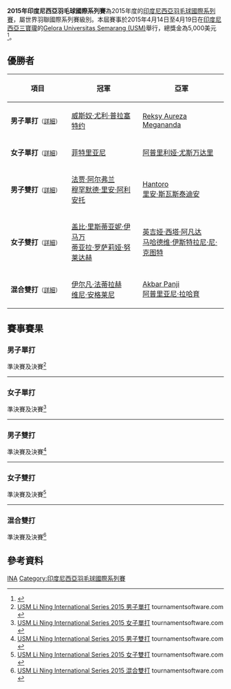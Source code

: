{{noteTA|G1=Badminton}}
{{infobox badminton event
|name           = 2015年印度尼西亞羽毛球國際系列賽
|image          = 
|size           = 
|caption        =
|dates          = 2015年4月14日－4月19日
|number_edition = 
|level          = 4B
|prize_money    = 5,000 美元
|location       = {{INA}}[[三寶瓏|三寶瓏]]
|venue          = Gelora Universitas Semarang (USM)
|previous       = 2014年印度尼西亞羽毛球國際系列賽
|next           = 2016年印度尼西亞羽毛球國際系列賽
}}
'''2015年印度尼西亞羽毛球國際系列賽'''為2015年度的[[印度尼西亞羽毛球國際系列賽|印度尼西亞羽毛球國際系列賽]]，屬世界羽聯國際系列賽級別。本屆賽事於2015年4月14日至4月19日在[[印度尼西亞|印度尼西亞]][[三寶瓏|三寶瓏]]的[[Gelora_Universitas_Semarang_(USM)|Gelora Universitas Semarang (USM)]]舉行，總獎金為5,000美元<ref>{{cite web|title=Tournament Prospectus - USM International Series 2015|url=http://www.bwfbadminton.org/file.aspx?id=615927&dl=1|publisher=The Badminton Association of Indonesia|accessdate=2015-10-31|archive-date=2016-03-05|archive-url=https://web.archive.org/web/20160305075837/http://www.bwfbadminton.org/file.aspx?id=615927&dl=1|dead-url=no}}{{en}}</ref>。

== 優勝者 ==
{| class=wikitable style="font-size:small"
!width="200"|項目
!width="250"|冠軍
!width="250"|亞軍
|-
|'''男子單打'''<small>（[[#男子單打|詳細]]）</small>
|{{flagicon|INA}} [[威斯奴·尤利·普拉塞特约|威斯奴·尤利·普拉塞特约]]
|{{flagicon|INA}} [[Reksy_Aureza_Megananda|Reksy Aureza Megananda]]
|-
|'''女子單打'''<small>（[[#女子單打|詳細]]）</small>
|{{flagicon|INA}} [[菲特里亚尼|菲特里亚尼]]
|{{flagicon|INA}} [[阿普里利娅·尤斯万达里|阿普里利娅·尤斯万达里]]
|-
|'''男子雙打'''<small>（[[#男子雙打|詳細]]）</small>
|{{flagicon|INA}} [[法贾·阿尔弗兰|法贾·阿尔弗兰]]<br/>{{flagicon|INA}} [[穆罕默德·里安·阿利安托|穆罕默德·里安·阿利安托]]
|{{flagicon|INA}} [[Hantoro|Hantoro]]<br/>{{flagicon|INA}} [[里安·斯瓦斯泰迪安|里安·斯瓦斯泰迪安]]
|-
|'''女子雙打'''<small>（[[#女子雙打|詳細]]）</small>
|{{flagicon|INA}} [[盖比·里斯蒂亚妮·伊马万|盖比·里斯蒂亚妮·伊马万]]<br/>{{flagicon|INA}} [[蒂亚拉·罗萨莉娅·努莱达赫|蒂亚拉·罗萨莉娅·努莱达赫]]
|{{flagicon|INA}} [[英吉娅·西塔·阿凡达|英吉娅·西塔·阿凡达]]<br/>{{flagicon|INA}} [[马哈德维·伊斯特拉尼·尼·克图特|马哈德维·伊斯特拉尼·尼·克图特]]
|-
|'''混合雙打'''<small>（[[#混合雙打|詳細]]）</small>
|{{flagicon|INA}} [[伊尔凡·法蒂拉赫|伊尔凡·法蒂拉赫]]<br/>{{flagicon|INA}} [[维尼·安格莱尼|维尼·安格莱尼]]
|{{flagicon|INA}} [[Akbar_Panji|Akbar Panji]]<br/>{{flagicon|INA}} [[阿普里亚尼·拉哈育|阿普里亚尼·拉哈育]]
|}

== 賽事賽果 ==
=== 男子單打 ===
;準決賽及決賽<ref name="MS">[http://bwf.tournamentsoftware.com/sport/draw.aspx?id=0BA32E71-C8C8-4886-B22B-50EAF1A7E383&draw=2 USM Li Ning International Series 2015 男子單打] tournamentsoftware.com {{en}}</ref>
{{4TeamBracket-Tennis3-v2
| team-width=200
| RD1-seed1=8
| RD1-team1='''{{flagicon|INA}} [[Reksy_Aureza_Megananda|Reksy Aureza Megananda]]
| RD1-score1-1='''21
| RD1-score1-2=''11
| RD1-score1-3=
| RD1-seed2=
| RD1-team2={{flagicon|INA}} [[赫尔曼夏|赫尔曼夏]] (中途退出)
| RD1-score2-1=11
| RD1-score2-2=''7
| RD1-score2-3=

| RD1-seed3=4
| RD1-team3={{flagicon|INA}} [[Mahbub_Thomi_Azizan|Mahbub Thomi Azizan]]
| RD1-score3-1='''22
| RD1-score3-2=13
| RD1-score3-3=16
| RD1-seed4=7
| RD1-team4='''{{nowrap|{{flagicon|INA}} [[威斯奴·尤利·普拉塞特约|威斯奴·尤利·普拉塞特约]]}}
| RD1-score4-1=20
| RD1-score4-2='''21
| RD1-score4-3='''21

| RD2-seed1=8
| RD2-team1={{flagicon|INA}} [[Reksy_Aureza_Megananda|Reksy Aureza Megananda]]
| RD2-score1-1=23
| RD2-score1-2=14
| RD2-score1-3=
| RD2-seed2=7
| RD2-team2='''{{nowrap|{{flagicon|INA}} [[威斯奴·尤利·普拉塞特约|威斯奴·尤利·普拉塞特约]]}}
| RD2-score2-1='''25
| RD2-score2-2='''21
| RD2-score2-3=
}}
----

=== 女子單打 ===
;準決賽及決賽<ref name="WS">[http://bwf.tournamentsoftware.com/sport/draw.aspx?id=0BA32E71-C8C8-4886-B22B-50EAF1A7E383&draw=4 USM Li Ning International Series 2015 女子單打] tournamentsoftware.com {{en}}</ref>
{{4TeamBracket-Tennis3-v2
| team-width=200
| RD1-seed1=1
| RD1-team1='''{{nowrap|{{flagicon|INA}} [[阿普里利娅·尤斯万达里|阿普里利娅·尤斯万达里]]}}
| RD1-score1-1='''21
| RD1-score1-2='''21
| RD1-score1-3=
| RD1-seed2=
| RD1-team2={{flagicon|INA}} [[菲比·安古尼|菲比·安古尼]]
| RD1-score2-1=16
| RD1-score2-2=10
| RD1-score2-3=

| RD1-seed3=5
| RD1-team3={{flagicon|INA}} [[格蕾戈丽亚·玛丽斯卡|格蕾戈丽亚·玛丽斯卡]]
| RD1-score3-1=13
| RD1-score3-2=19
| RD1-score3-3=
| RD1-seed4=7
| RD1-team4='''{{flagicon|INA}} [[菲特里亚尼|菲特里亚尼]]
| RD1-score4-1='''21
| RD1-score4-2='''21
| RD1-score4-3=

| RD2-seed1=1
| RD2-team1={{nowrap|{{flagicon|INA}} [[阿普里利娅·尤斯万达里|阿普里利娅·尤斯万达里]]}}
| RD2-score1-1='''21
| RD2-score1-2=13
| RD2-score1-3=13
| RD2-seed2=7
| RD2-team2='''{{flagicon|INA}} [[菲特里亚尼|菲特里亚尼]]
| RD2-score2-1=13
| RD2-score2-2='''21
| RD2-score2-3='''21
}}
----

=== 男子雙打 ===
;準決賽及決賽<ref name="MD">[http://bwf.tournamentsoftware.com/sport/draw.aspx?id=0BA32E71-C8C8-4886-B22B-50EAF1A7E383&draw=1 USM Li Ning International Series 2015 男子雙打] tournamentsoftware.com {{en}}</ref>
{{4TeamBracket-Tennis3-v2
| team-width=200
| RD1-seed1=
| RD1-team1='''{{flagicon|INA}} [[Hantoro|Hantoro]]<br/> {{flagicon|INA}} [[里安·斯瓦斯泰迪安|里安·斯瓦斯泰迪安]]
| RD1-score1-1='''21
| RD1-score1-2='''21
| RD1-score1-3=
| RD1-seed2=4
| RD1-team2={{flagicon|INA}} [[哈迪安托|哈迪安托]]<br/> {{flagicon|INA}} [[凯纳斯·阿迪·哈迪安托|凯纳斯·阿迪·哈迪安托]]
| RD1-score2-1=9
| RD1-score2-2=18
| RD1-score2-3=

| RD1-seed3=Q
| RD1-team3={{flagicon|INA}} [[Altof_Barriq|Altof Barriq]]<br/> {{flagicon|INA}} [[Reinard_Dhanriano|Reinard Dhanriano]]
| RD1-score3-1=12
| RD1-score3-2=19
| RD1-score3-3=
| RD1-seed4=2
| RD1-team4='''{{flagicon|INA}} [[法贾·阿尔弗兰|法贾·阿尔弗兰]]<br/> {{flagicon|INA}} [[穆罕默德·里安·阿利安托|穆罕默德·里安·阿利安托]]
| RD1-score4-1='''21
| RD1-score4-2='''21
| RD1-score4-3=

| RD2-seed1=
| RD2-team1={{flagicon|INA}} [[Hantoro|Hantoro]]<br/> {{flagicon|INA}} [[里安·斯瓦斯泰迪安|里安·斯瓦斯泰迪安]]
| RD2-score1-1=12
| RD2-score1-2='''21
| RD2-score1-3=15
| RD2-seed2=2
| RD2-team2='''{{flagicon|INA}} [[法贾·阿尔弗兰|法贾·阿尔弗兰]]<br/> {{flagicon|INA}} [[穆罕默德·里安·阿利安托|穆罕默德·里安·阿利安托]]
| RD2-score2-1='''21
| RD2-score2-2=17
| RD2-score2-3='''21
}}
----

=== 女子雙打 ===
;準決賽及決賽<ref name="WD">[http://bwf.tournamentsoftware.com/sport/draw.aspx?id=0BA32E71-C8C8-4886-B22B-50EAF1A7E383&draw=7 USM Li Ning International Series 2015 女子雙打] tournamentsoftware.com {{en}}</ref>
{{4TeamBracket-Tennis3-v2
| team-width=200
| RD1-seed1=1
| RD1-team1={{flagicon|INA}} [[里琳·阿米莉亚|里琳·阿米莉亚]]<br/> {{flagicon|INA}} [[科马拉·戴维|科马拉·戴维]]
| RD1-score1-1=12
| RD1-score1-2='''21
| RD1-score1-3=14
| RD1-seed2=
| RD1-team2='''{{flagicon|INA}} [[盖比·里斯蒂亚妮·伊马万|盖比·里斯蒂亚妮·伊马万]]<br/> {{flagicon|INA}} [[蒂亚拉·罗萨莉娅·努莱达赫|蒂亚拉·罗萨莉娅·努莱达赫]]
| RD1-score2-1='''21
| RD1-score2-2=17
| RD1-score2-3='''21

| RD1-seed3=5
| RD1-team3={{flagicon|INA}} [[珍纳·戈扎利|珍纳·戈扎利]]<br/> {{flagicon|INA}} [[申迪·普斯帕·伊拉瓦蒂|申迪·普斯帕·伊拉瓦蒂]]
| RD1-score3-1=22
| RD1-score3-2=20
| RD1-score3-3=
| RD1-seed4=2
| RD1-team4='''{{nowrap|{{flagicon|INA}} [[英吉娅·西塔·阿凡达|英吉娅·西塔·阿凡达]]<br/> {{flagicon|INA}} [[马哈德维·伊斯特拉尼·尼·克图特|马哈德维·伊斯特拉尼·尼·克图特]]}}
| RD1-score4-1='''24
| RD1-score4-2='''22
| RD1-score4-3=

| RD2-seed1=
| RD2-team1='''{{flagicon|INA}} [[盖比·里斯蒂亚妮·伊马万|盖比·里斯蒂亚妮·伊马万]]<br/> {{flagicon|INA}} [[蒂亚拉·罗萨莉娅·努莱达赫|蒂亚拉·罗萨莉娅·努莱达赫]]
| RD2-score1-1='''21
| RD2-score1-2='''21
| RD2-score1-3=
| RD2-seed2=2
| RD2-team2={{nowrap|{{flagicon|INA}} [[英吉娅·西塔·阿凡达|英吉娅·西塔·阿凡达]]<br/> {{flagicon|INA}} [[马哈德维·伊斯特拉尼·尼·克图特|马哈德维·伊斯特拉尼·尼·克图特]]}}
| RD2-score2-1=13
| RD2-score2-2=11
| RD2-score2-3=
}}
----

=== 混合雙打 ===
;準決賽及決賽<ref name="XD">[http://bwf.tournamentsoftware.com/sport/draw.aspx?id=0BA32E71-C8C8-4886-B22B-50EAF1A7E383&draw=8 USM Li Ning International Series 2015 混合雙打] tournamentsoftware.com {{en}}</ref>
{{4TeamBracket-Tennis3-v2
| team-width=200
| RD1-seed1=1
| RD1-team1='''{{flagicon|INA}} [[伊尔凡·法蒂拉赫|伊尔凡·法蒂拉赫]]<br/> {{flagicon|INA}} [[维尼·安格莱尼|维尼·安格莱尼]]
| RD1-score1-1='''21
| RD1-score1-2='''21
| RD1-score1-3=
| RD1-seed2=
| RD1-team2={{flagicon|INA}} [[卢基·阿普里·努格洛侯|卢基·阿普里·努格洛侯]]<br/> {{flagicon|INA}} [[Ulfa_Zakia|Ulfa Zakia]]
| RD1-score2-1=9
| RD1-score2-2=18
| RD1-score2-3=

| RD1-seed3=3
| RD1-team3='''{{flagicon|INA}} [[Akbar_Panji|Akbar Panji]]<br/> {{flagicon|INA}} [[阿普里亚尼·拉哈育|阿普里亚尼·拉哈育]]
| RD1-score3-1='''21
| RD1-score3-2='''21
| RD1-score3-3=
| RD1-seed4=8
| RD1-team4={{nowrap|{{flagicon|INA}} [[阿克巴·宾唐·察尤诺|阿克巴·宾唐·察尤诺]]<br/> {{flagicon|INA}} [[Nugraheny_Ristya_Ayu|Nugraheny Ristya Ayu]]}}
| RD1-score4-1=9
| RD1-score4-2=16
| RD1-score4-3=

| RD2-seed1=1
| RD2-team1='''{{flagicon|INA}} [[伊尔凡·法蒂拉赫|伊尔凡·法蒂拉赫]]<br/> {{flagicon|INA}} [[维尼·安格莱尼|维尼·安格莱尼]]
| RD2-score1-1='''21
| RD2-score1-2='''21
| RD2-score1-3=
| RD2-seed2=3
| RD2-team2={{flagicon|INA}} [[Akbar_Panji|Akbar Panji]]<br/> {{flagicon|INA}} [[阿普里亚尼·拉哈育|阿普里亚尼·拉哈育]]
| RD2-score2-1=16
| RD2-score2-2=16
| RD2-score2-3=
}}

== 參考資料 ==
{{Reflist}}

[[Category:2015年世界羽聯國際系列賽|INA]]
[[Category:印度尼西亞羽毛球國際系列賽|Category:印度尼西亞羽毛球國際系列賽]]
